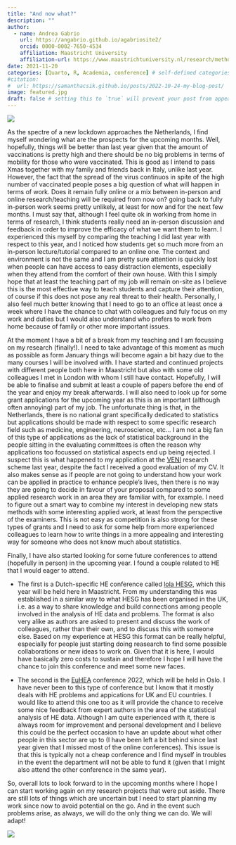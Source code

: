 ```yaml
---
title: "And now what?"
description: ""
author:
  - name: Andrea Gabrio
    url: https://angabrio.github.io/agabriosite2/
    orcid: 0000-0002-7650-4534
    affiliation: Maastricht University
    affiliation-url: https://www.maastrichtuniversity.nl/research/methodology-and-statistics
date: 2021-11-20
categories: [Quarto, R, Academia, conference] # self-defined categories
#citation: 
#  url: https://samanthacsik.github.io/posts/2022-10-24-my-blog-post/ 
image: featured.jpg
draft: false # setting this to `true` will prevent your post from appearing on your listing page until you're ready!
---
```


![](featured.jpg){fig-align="center"}

As the spectre of a new lockdown approaches the Netherlands, I find myself wondering what are the prospects for the upcoming months. Well, hopefully, things will be better than last year given that the amount of vaccinations is pretty high and there should be no big problems in terms of mobility for those who were vaccinated. This is good as I intend to pass Xmas together with my family and friends back in Italy, unlike last year. However, the fact that the spread of the virus continuos in spite of the high number of vaccinated people poses a big question of what will happen in terms of work. Does it remain fully online or a mix between in-person and online research/teaching will be required from now on? going back to fully in-person work seems pretty unlikely, 
at least for now and for the next few months. I must say that, although I feel quite ok in working from home in terms of research, I think students really need an in-person discussion and feedback in order to improve the efficacy of what we want them to learn. I experienced this myself by comparing the teaching I did last year with respect to this year, and I noticed how students get so much more from an in-person lecture/tutorial compared to an online one. The context and environment is not the same and I am pretty sure attention is quickly lost when people can have access to easy distraction elements, especially when they attend from the comfort of their own house. With this I simply hope that at least the teaching part of my job will remain on-site as I believe this is the most effective way to teach students and capture their attention, of course if this does not pose any real threat to their health. Personally, I also feel much better knowing that I need to go to an office at least once a week where I have the chance to chat with
colleagues and fuly focus on my work and duties but I would also understand who prefers to work from home because of family or other more important issues.

At the moment I have a bit of a break from my teaching and I am focussing on my research (finally!). I need to take advantage of this moment as much as possible as form January things will become again a bit hazy due to the many courses I will be involved with. I have started and continued projects with different people both here in Maastricht but also with some old colleagues I met in London with whom I still have contact. Hopefully, I will be able to finalise and submit at least a couple of papers before the end of the year and enjoy my break afterwards. I will also need to look up for some grant applications for the upcoming year as this is an important (although often annoying) part of my job. The unfortunate thing is that, in the Netherlands, there is no national grant specifically dedicated to statistics but applications should be made with respect to some specific research field such as medicine, engineering, neuroscience, etc... I am not a big fan of this type of applications as the lack of statistical background in the people sitting in the evaluating committees is often the reason why applications too focussed on statistical aspects end up being rejected. I suspect this is what happened to my application at the [VENI](https://www.nwo.nl/en/calls/nwo-talent-programme-veni-health-research-and-development-zonmw) research scheme last year, despite the fact I received a good evaluation of my CV. It also makes sense as if people are not going to understand how your work can be applied in practice to enhance people's lives, then there is no way they are going to decide in favour of your proposal compared to some applied research work in an area they are familiar with, for example. I need to figure out a smart way to combine my interest in developing new stats methods with some interesting applied work, at least from the perspective of the examiners. This is not easy as competition is also strong for these types of grants and I need to ask for some help from more experienced colleagues to learn how to write things in a more appealing and interesting way for someone who does not know much about statistics.

Finally, I have also started looking for some future conferences to attend (hopefully in person) in the upcoming year. I found a couple related to HE that I would eager to attend. 

- The first is a Dutch-specific HE conference called [lola HESG](https://gezondheidseconomie.org/), which this year will be held here in Maastricht. From my understanding this was established in a similar way to what HESG has been  organised in the UK, i.e. as a way to share knowledge and build connections among people involved in the analysis of HE data and problems. The format is also very alike as authors are asked to present and discuss the  work of colleagues, rather than their own, and to discuss this with someone else. Based on my experience at HESG this format can be really helpful, especially for people just starting doing reasearch to find some  possible collaborations or new ideas to work on. Given that it is here, I would have basically zero costs to sustain and therefore I hope I will have the chance to join this conference and meet some new faces.

- The second is the [EuHEA](https://cfp.euhea.eu/conf/euhea2022) conference 2022, which will be held in Oslo. I have never been to this type of conference but I know that it mostly deals with HE problems and appications for UK and EU countries. I would like to attend this one too as it will provide the chance to receive some nice feedback from expert authors in the area of the statistical analysis of HE data. Although I am quite experienced with it, there is always room for improvement and personal development and I believe this could be the perfect occasion to have an update about what other people in this sector are up to (I have been left a bit behind since last year given that I missed most of the online conferences). This issue is that this is typically not a cheap conference and I find myself in troubles in the event the department will not be able to fund it (given that I might also attend the other conference in the same year).  

So, overall lots to look forward to in the upcoming months where I hope I can start working again on my research projects that were put aside. There are still lots of things which are uncertain but I need to start planning my work since now to avoid potential on the go. And in the event such problems arise, as always, we will do the only thing we can do. We will adapt!  

![](https://media.giphy.com/media/HT8wmuDUf4Dwk/giphy.gif){fig-align="center"}

